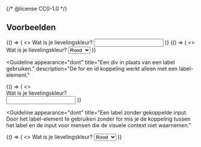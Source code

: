 {/* @license CC0-1.0 */}


## Voorbeelden

<Guideline appearance="do" title="Koppel het label aan het formulierveld.">
  <Canvas language="html">
    {() => (
      <>
        <label htmlFor="kleur3">Wat is je lievelingskleur?</label>
        <input type="text" id="kleur3" name="lievelingskleur" />
      </>
    )}
  </Canvas>
</Guideline>

<Guideline appearance="do" title="Koppel het label aan het formulierveld (select).">
  <Canvas language="html">
    {() => (
      <>
        <label htmlFor="kleur4">Wat is je lievelingskleur?</label>
        <select id="kleur4" name="lievelingskleur">
          <option>Rood</option>
          <option>Blauw</option>
          <option>Wit</option>
        </select>
      </>
    )}
  </Canvas>
</Guideline>

<Guideline
  appearance="dont"
  title="Een div in plaats van een label gebruiken."
  description="De for en id koppeling werkt alleen met een label-element."
>
  <Canvas language="html">
    {() => (
      <>
        <div htmlFor="kleur5">Wat is je lievelingskleur?</div>
        <input type="text" id="kleur5" name="lievelingskleur" />
      </>
    )}
  </Canvas>
</Guideline>

<Guideline
  appearance="dont"
  title="Een label zonder gekoppelde input. Door het label-element te gebruiken zonder for mis je de koppeling tussen het label en de input voor mensen die de visuele context niet waarnemen."
>
  <Canvas language="html">
    {() => (
      <>
        <label>Wat is je lievelingskleur?</label>
        <select name="lievelingskleur">
          <option>Rood</option>
          <option>Blauw</option>
          <option>Wit</option>
        </select>
      </>
    )}
  </Canvas>
</Guideline>
